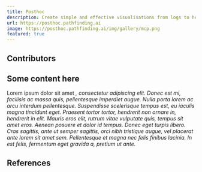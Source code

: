 ```yaml
---
title: Posthoc
description: Create simple and effective visualisations from logs to help you understand search.
url: https://posthoc.pathfinding.ai
image: https://posthoc.pathfinding.ai/img/gallery/mcp.png
featured: true
---
```



## Contributors

<Grid class="not-prose my-4 gap-8">
  <Member id="dharabor" />
  <Member id="kzheng" />
  <MemberCard
    member={{
      title: "Yue Zhang",
      description: "Researcher",
      image: "https://avatars.githubusercontent.com/u/104757294?v=4",
    }}
  />
</Grid>

## Some content here

Lorem ipsum dolor sit amet <Cite source="antsfeld12" />, consectetur adipiscing elit.
Donec est mi, facilisis ac massa quis, pellentesque imperdiet augue. Nulla porta
lorem ac arcu interdum pellentesque. Suspendisse scelerisque tempus est, eu
iaculis magna tincidunt eget. Praesent tortor tortor, hendrerit non ornare in,
hendrerit in elit. Mauris eros elit, rutrum vitae vulputate quis, tempus sit
amet eros. Aenean posuere et dolor id tempus. Donec eget turpis libero. Cras
sagittis, ante ut semper sagittis, orci nibh tristique augue, vel placerat ante
lorem sit amet sem. Pellentesque et magna nec felis finibus lacinia. In est
felis, fermentum eget gravida a, pretium ut ante.

## References

<Cite source="antsfeld12" variant="block" />
